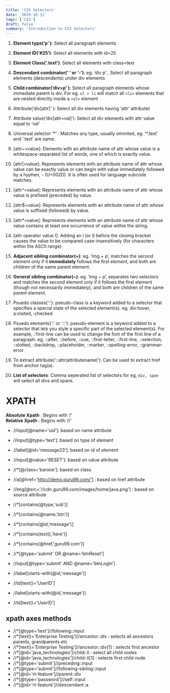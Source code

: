 ```yaml
---
title: 'CSS Selectors'
date: '2019-10-11'
tags: ['CSS']
draft: false
summary: 'Introduction to CSS Selectors'
---
```


1. **Element type(‘p’ )**: Select all paragraph elements

2. **Element ID(‘#25’)**: Select all elements with id=25

3. **Element Class('.text')**: Select all elements with class=text

4. **Descendant combinator(‘ ‘ or ‘-’)**: eg. ‘div p’ , Select all paragraph elements (descendants) under div elements

5. **Child combinator(‘div>p’ )**: Select all paragraph elements whose immediate parent is div. For eg. `ul > li` will match all `<li>` elements that are nested directly inside a `<ul>` element

6. Attribute(‘div[attr]’ ): Select all div elements having ‘attr’ attribute)

7. Attribute value(‘div[attr=val]’): Select all div elements with attr value equal to ‘val’

8. Universal selector ‘\*’ : Matches any type, usually ommited, eg. ‘\*.text’ and ‘.text’ are same.

9. \[attr~=value]: Elements with an attribute name of attr whose value is a whitespace-separated list of words, one of which is exactly value.

10. \[attr\|=value]: Represents elements with an attribute name of attr whose value can be exactly value or can begin with value immediately followed by a hyphen, \- \(U+002D). It is often used for language subcode matches.

11. \[attr^=value]: Represents elements with an attribute name of attr whose value is prefixed (preceded) by value.

12. \[attr$=value]: Represents elements with an attribute name of attr whose value is suffixed (followed) by value.

13. \[attr\*=value]: Represents elements with an attribute name of attr whose value contains at least one occurrence of value within the string.

14. \[attr operator value I]: Adding an i (or I) before the closing bracket causes the value to be compared case-insensitively (for characters within the ASCII range).

15. **Adjacent sibling combinator(+)**: eg. ‘img + p’, matches the second element only if it **immediately** follows the first element, and both are children of the same parent element.

16. **General sibling combinator(~)**: eg. ‘img ~ p’, separates two selectors and matches the second element only if it follows the first element (though not necessarily immediately), and both are children of the same parent element.

17. Psuedo classes(‘:’): pseudo-class is a keyword added to a selector that specifies a special state of the selected element(s). eg. div:hover, a:visited, :checked

18. Psuedo elements(‘:’ or ‘::’): pseudo-element is a keyword added to a selector that lets you style a specific part of the selected element(s). For example, ::first-line can be used to change the font of the first line of a paragraph. eg.
    ::after, ::before, ::cue, ::first-letter, ::first-line, ::selection, ::slotted, ::backdrop, ::placeholder, ::marker, ::spelling-error, ::grammar-error

19. To extract attribute(‘::attr(attributename)’): Can be used to extract href from anchor tag(a).

20. **List of selectors**: Comma seperated list of selectors for eg, `div, span` will select all divs and spans.

# XPATH

**Absolute Xpath** : Begins with ‘/’  
**Relative Xpath** : Begins with ‘//’

- //input[@name='uid']: based on name attribute
- //input[@type='text']: based on type of element
- //label[@id='message23']: based on id of element
- //input[@value='RESET']: based on value attribute
- //\*[@class='barone']: based on class
- //a[@href='http://demo.guru99.com/'] : based on href attribute
- //img[@src='//cdn.guru99.com/images/home/java.png'] : based on source attribute

- //\*[contains(@type,'sub')]
- //\*[contains(@name,'btn')]
- //\*[contains(@id,'message')]
- //\*[contains(text(),'here')]
- //\*[contains(@href,'guru99.com')]
- //\*[@type='submit' OR @name='btnReset']
- //input[@type='submit' AND @name='btnLogin']
- //label[starts-with(@id,'message')]
- //td[text()='UserID']

- //label[starts-with(@id,'message')]
- //td[text()='UserID']

## xpath axes methods

- //\*[@type='text']//following::input
- //\*[text()='Enterprise Testing']//ancestor::div : selects all ancestors parents, grandparents etc
- //\*[text()='Enterprise Testing']//ancestor::div[1] : selects first ancestor
- //\*[@id='java_technologies']/child::li : select all child nodes
- //\*[@id='java_technologies']/child::li[1] : selects first child node
- //\*[@type='submit']//preceding::input
- //\*[@type='submit']//following-sibling::input
- //\*[@id='rt-feature']//parent::div
- //\*[@type='password']//self::input
- //\*[@id='rt-feature']//descendant::a
